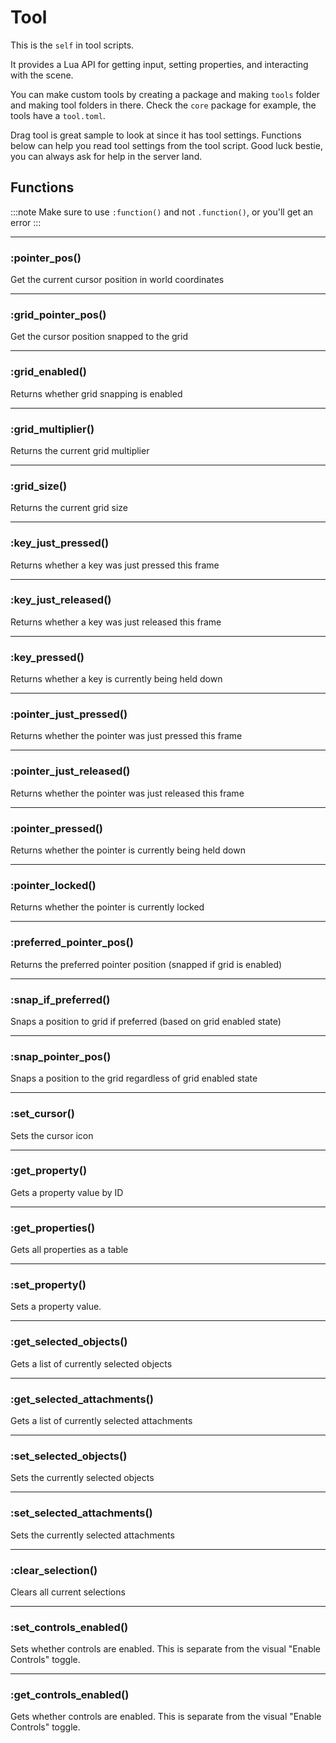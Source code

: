 # Tool

This is the `self` in tool scripts.

It provides a Lua API for getting input, setting properties, and interacting with the scene.

You can make custom tools by creating a package and making `tools` folder and making tool folders in there. Check the `core` package for example, the tools have a `tool.toml`.

Drag tool is great sample to look at since it has tool settings. Functions below can help you read tool settings from the tool script. Good luck bestie, you can always ask for help in the server land.

## Functions

:::note
Make sure to use `:function()` and not `.function()`, or you'll get an error
:::

---

### \:pointer_pos()

Get the current cursor position in world coordinates

---

### \:grid_pointer_pos()

Get the cursor position snapped to the grid

---

### \:grid_enabled()

Returns whether grid snapping is enabled

---

### \:grid_multiplier()

Returns the current grid multiplier

---

### \:grid_size()

Returns the current grid size

---

### \:key_just_pressed()

Returns whether a key was just pressed this frame

---

### \:key_just_released()

Returns whether a key was just released this frame

---

### \:key_pressed()

Returns whether a key is currently being held down

---

### \:pointer_just_pressed()

Returns whether the pointer was just pressed this frame

---

### \:pointer_just_released()

Returns whether the pointer was just released this frame

---

### \:pointer_pressed()

Returns whether the pointer is currently being held down

---

### \:pointer_locked()

Returns whether the pointer is currently locked

---

### \:preferred_pointer_pos()

Returns the preferred pointer position (snapped if grid is enabled)

---

### \:snap_if_preferred()

Snaps a position to grid if preferred (based on grid enabled state)

---

### \:snap_pointer_pos()

Snaps a position to the grid regardless of grid enabled state

---

### \:set_cursor()

Sets the cursor icon

---

### \:get_property()

Gets a property value by ID

---

### \:get_properties()

Gets all properties as a table

---

### \:set_property()

Sets a property value.

---

### \:get_selected_objects()

Gets a list of currently selected objects

---

### \:get_selected_attachments()

Gets a list of currently selected attachments

---

### \:set_selected_objects()

Sets the currently selected objects

---

### \:set_selected_attachments()

Sets the currently selected attachments

---

### \:clear_selection()

Clears all current selections

---

### \:set_controls_enabled()

Sets whether controls are enabled. This is separate from the visual "Enable Controls" toggle.

---

### \:get_controls_enabled()

Gets whether controls are enabled. This is separate from the visual "Enable Controls" toggle.

